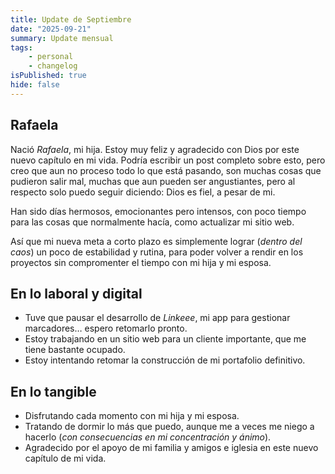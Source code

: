 ```yaml
---
title: Update de Septiembre
date: "2025-09-21"
summary: Update mensual
tags: 
    - personal
    - changelog
isPublished: true
hide: false
---
```


## Rafaela

Nació *Rafaela*, mi hija. Estoy muy feliz y agradecido con Dios por este nuevo capítulo en mi vida. Podría escribir un post completo sobre esto, pero creo que aun no proceso todo lo que está pasando, son muchas cosas que pudieron salir mal, muchas que aun pueden ser angustiantes, pero al respecto solo puedo seguir diciendo: Dios es fiel, a pesar de mi.

Han sido días hermosos, emocionantes pero intensos, con poco tiempo para las cosas que normalmente hacía, como actualizar mi sitio web.

Así que mi nueva meta a corto plazo es simplemente lograr (*dentro del caos*) un poco de estabilidad y rutina, para poder volver a rendir en los proyectos sin compromenter el tiempo con mi hija y mi esposa.

## En lo laboral y digital
- Tuve que pausar el desarrollo de *Linkeee*, mi app para gestionar marcadores… espero retomarlo pronto.
- Estoy trabajando en un sitio web para un cliente importante, que me tiene bastante ocupado.
- Estoy intentando retomar la construcción de mi portafolio definitivo.

## En lo tangible
- Disfrutando cada momento con mi hija y mi esposa.
- Tratando de dormir lo más que puedo, aunque me a veces me niego a hacerlo (*con consecuencias en mi concentración y ánimo*).
- Agradecido por el apoyo de mi familia y amigos e iglesia en este nuevo capítulo de mi vida.
